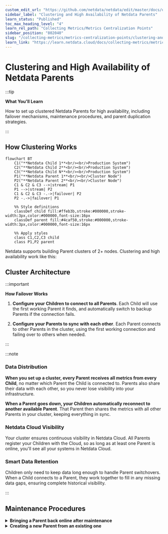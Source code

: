 ```yaml
---
custom_edit_url: "https://github.com/netdata/netdata/edit/master/docs/observability-centralization-points/metrics-centralization-points/clustering-and-high-availability-of-netdata-parents.md"
sidebar_label: "Clustering and High Availability of Netdata Parents"
learn_status: "Published"
toc_max_heading_level: "4"
learn_rel_path: "Collecting Metrics/Metrics Centralization Points"
sidebar_position: "802040"
slug: "/collecting-metrics/metrics-centralization-points/clustering-and-high-availability-of-netdata-parents"
learn_link: "https://learn.netdata.cloud/docs/collecting-metrics/metrics-centralization-points/clustering-and-high-availability-of-netdata-parents"
---
```


# Clustering and High Availability of Netdata Parents

:::tip

**What You'll Learn**

How to set up clustered Netdata Parents for high availability, including failover mechanisms, maintenance procedures, and parent duplication strategies.

:::

## How Clustering Works

```mermaid
flowchart BT
    C1("**Netdata Child 1**<br/><br/>Production System")
    C2("**Netdata Child 2**<br/><br/>Production System")
    C3("**Netdata Child N**<br/><br/>Production System")
    P1("**Netdata Parent 1**<br/><br/>Cluster Node")
    P2("**Netdata Parent 2**<br/><br/>Cluster Node")
    C1 & C2 & C3 -->|stream| P1
    P1 -->|stream| P2
    C1 & C2 & C3 -.->|failover| P2
    P2 -.->|failover| P1
    
    %% Style definitions
    classDef child fill:#ffeb3b,stroke:#000000,stroke-width:3px,color:#000000,font-size:16px
    classDef parent fill:#4caf50,stroke:#000000,stroke-width:3px,color:#000000,font-size:16px
    
    %% Apply styles
    class C1,C2,C3 child
    class P1,P2 parent
```

Netdata supports building Parent clusters of 2+ nodes. Clustering and high availability work like this:

## Cluster Architecture

:::important

**How Failover Works**

1. **Configure your Children to connect to all Parents**.
   Each Child will use the first working Parent it finds, and automatically switch to backup Parents if the connection fails.

2. **Configure your Parents to sync with each other**.
   Each Parent connects to other Parents in the cluster, using the first working connection and failing over to others when needed.

:::

:::note

### Data Distribution

**When you set up a cluster, every Parent receives all metrics from every Child**, no matter which Parent the Child is connected to. Parents also share their data with each other, so you never lose visibility into your infrastructure.

**When a Parent goes down, your Children automatically reconnect to another available Parent**. That Parent then shares the metrics with all other Parents in your cluster, keeping everything in sync.

### Netdata Cloud Visibility

Your cluster ensures continuous visibility in Netdata Cloud. All Parents register your Children with the Cloud, so as long as at least one Parent is online, you'll see all your systems in Netdata Cloud.

### Smart Data Retention

Children only need to keep data long enough to handle Parent switchovers. When a Child connects to a Parent, they work together to fill in any missing data gaps, ensuring complete historical visibility.

:::

## Maintenance Procedures

<details>
<summary><strong>Bringing a Parent back online after maintenance</strong></summary><br/>

When you bring a Parent back online after extended maintenance, you need to be careful about data gaps. Check the [replication limitations](/docs/collecting-metrics/metrics-centralization-points/replication-of-past-samples#understanding-limitations) to understand the constraints.

If your Children don't have enough historical data to fill gaps on the restored Parent, temporarily block Children from connecting to it until it syncs with other Parents in your cluster.

### Temporarily Blocking Children

You have two options to block Children while allowing Parent-to-Parent sync:

1. **Use firewall rules**.
   Block port 19999 access from your Children's IP ranges to the restored Parent
2. **Use separate API keys**.
   Configure different streaming keys in `stream.conf` for Children vs Parents, then disable the Children's key until sync completes

<br/>
</details>

<details>
<summary><strong>Creating a new Parent from an existing one</strong></summary><br/>

The fastest way to add a new Parent to your cluster is copying data from an existing Parent using `rsync` to transfer `/var/cache/netdata`.

:::warning

**Configure Before Starting**

Don't start your new Parent with default settings because it might delete the copied data to apply default size limits. Set your retention configuration first, then start the service.

:::

### Setting Up Retention

Before starting your new Parent, configure these settings in `netdata.conf` to match your existing Parent:

| Section | Setting                          | Description                                   | Default |
|---------|----------------------------------|-----------------------------------------------|---------|
| `[db]`  | `dbengine tier 0 retention size` | Maximum disk space for high-resolution data   | 1GiB    |
| `[db]`  | `dbengine tier 1 retention size` | Maximum disk space for medium-resolution data | 1GiB    |
| `[db]`  | `dbengine tier 2 retention size` | Maximum disk space for low-resolution data    | 1GiB    |

<br/>
</details>
